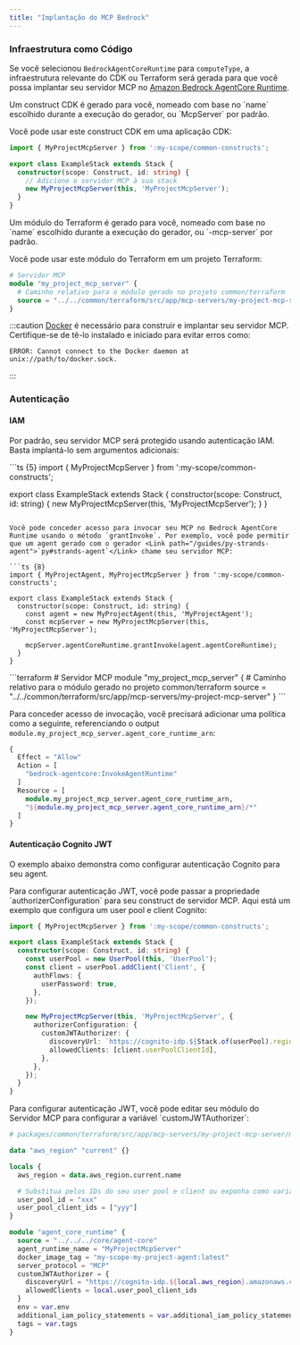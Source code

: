 ```yaml
---
title: "Implantação do MCP Bedrock"
---
```





### Infraestrutura como Código

Se você selecionou `BedrockAgentCoreRuntime` para `computeType`, a infraestrutura relevante do CDK ou Terraform será gerada para que você possa implantar seu servidor MCP no [Amazon Bedrock AgentCore Runtime](https://docs.aws.amazon.com/bedrock-agentcore/latest/devguide/agents-tools-runtime.html).

<Infrastructure>
<Fragment slot="cdk">
Um construct CDK é gerado para você, nomeado com base no `name` escolhido durante a execução do gerador, ou `<ProjectName>McpServer` por padrão.

Você pode usar este construct CDK em uma aplicação CDK:

```ts {6}
import { MyProjectMcpServer } from ':my-scope/common-constructs';

export class ExampleStack extends Stack {
  constructor(scope: Construct, id: string) {
    // Adicione o servidor MCP à sua stack
    new MyProjectMcpServer(this, 'MyProjectMcpServer');
  }
}
```
</Fragment>
<Fragment slot="terraform">
Um módulo do Terraform é gerado para você, nomeado com base no `name` escolhido durante a execução do gerador, ou `<ProjectName>-mcp-server` por padrão.

Você pode usar este módulo do Terraform em um projeto Terraform:

```terraform
# Servidor MCP
module "my_project_mcp_server" {
  # Caminho relativo para o módulo gerado no projeto common/terraform
  source = "../../common/terraform/src/app/mcp-servers/my-project-mcp-server"
}
```
</Fragment>
</Infrastructure>

:::caution
[Docker](https://www.docker.com/) é necessário para construir e implantar seu servidor MCP. Certifique-se de tê-lo instalado e iniciado para evitar erros como:

```
ERROR: Cannot connect to the Docker daemon at unix://path/to/docker.sock.
```
:::

### Autenticação

#### IAM

Por padrão, seu servidor MCP será protegido usando autenticação IAM. Basta implantá-lo sem argumentos adicionais:

<Infrastructure>
<Fragment slot="cdk">
```ts {5}
import { MyProjectMcpServer } from ':my-scope/common-constructs';

export class ExampleStack extends Stack {
  constructor(scope: Construct, id: string) {
    new MyProjectMcpServer(this, 'MyProjectMcpServer');
  }
}
```

Você pode conceder acesso para invocar seu MCP no Bedrock AgentCore Runtime usando o método `grantInvoke`. Por exemplo, você pode permitir que um agent gerado com o gerador <Link path="/guides/py-strands-agent">`py#strands-agent`</Link> chame seu servidor MCP:

```ts {8}
import { MyProjectAgent, MyProjectMcpServer } from ':my-scope/common-constructs';

export class ExampleStack extends Stack {
  constructor(scope: Construct, id: string) {
    const agent = new MyProjectAgent(this, 'MyProjectAgent');
    const mcpServer = new MyProjectMcpServer(this, 'MyProjectMcpServer');

    mcpServer.agentCoreRuntime.grantInvoke(agent.agentCoreRuntime);
  }
}
```
</Fragment>
<Fragment slot="terraform">
```terraform
# Servidor MCP
module "my_project_mcp_server" {
  # Caminho relativo para o módulo gerado no projeto common/terraform
  source = "../../common/terraform/src/app/mcp-servers/my-project-mcp-server"
}
```

Para conceder acesso de invocação, você precisará adicionar uma política como a seguinte, referenciando o output `module.my_project_mcp_server.agent_core_runtime_arn`:

```terraform
{
  Effect = "Allow"
  Action = [
    "bedrock-agentcore:InvokeAgentRuntime"
  ]
  Resource = [
    module.my_project_mcp_server.agent_core_runtime_arn,
    "${module.my_project_mcp_server.agent_core_runtime_arn}/*"
  ]
}
```
</Fragment>
</Infrastructure>

#### Autenticação Cognito JWT

O exemplo abaixo demonstra como configurar autenticação Cognito para seu agent.

<Infrastructure>
<Fragment slot="cdk">
Para configurar autenticação JWT, você pode passar a propriedade `authorizerConfiguration` para seu construct de servidor MCP. Aqui está um exemplo que configura um user pool e client Cognito:

```ts {14-17}
import { MyProjectMcpServer } from ':my-scope/common-constructs';

export class ExampleStack extends Stack {
  constructor(scope: Construct, id: string) {
    const userPool = new UserPool(this, 'UserPool');
    const client = userPool.addClient('Client', {
      authFlows: {
        userPassword: true,
      },
    });

    new MyProjectMcpServer(this, 'MyProjectMcpServer', {
      authorizerConfiguration: {
        customJWTAuthorizer: {
          discoveryUrl: `https://cognito-idp.${Stack.of(userPool).region}.amazonaws.com/${userPool.userPoolId}/.well-known/openid-configuration`,
          allowedClients: [client.userPoolClientId],
        },
      },
    });
  }
}
```
</Fragment>
<Fragment slot="terraform">
Para configurar autenticação JWT, você pode editar seu módulo do Servidor MCP para configurar a variável `customJWTAuthorizer`:

```terraform {18-21}
# packages/common/terraform/src/app/mcp-servers/my-project-mcp-server/my-project-mcp-server.tf

data "aws_region" "current" {}

locals {
  aws_region = data.aws_region.current.name

  # Substitua pelos IDs do seu user pool e client ou exponha como variáveis
  user_pool_id = "xxx"
  user_pool_client_ids = ["yyy"]
}

module "agent_core_runtime" {
  source = "../../../core/agent-core"
  agent_runtime_name = "MyProjectMcpServer"
  docker_image_tag = "my-scope-my-project-agent:latest"
  server_protocol = "MCP"
  customJWTAuthorizer = {
    discoveryUrl = "https://cognito-idp.${local.aws_region}.amazonaws.com/${local.user_pool_id}/.well-known/openid-configuration",
    allowedClients = local.user_pool_client_ids
  }
  env = var.env
  additional_iam_policy_statements = var.additional_iam_policy_statements
  tags = var.tags
}
```
</Fragment>
</Infrastructure>